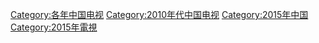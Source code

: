 [[Category:各年中国电视|Category:各年中国电视]]
[[Category:2010年代中国电视|Category:2010年代中国电视]]
[[Category:2015年中国|Category:2015年中国]]
[[Category:2015年電視|Category:2015年電視]]